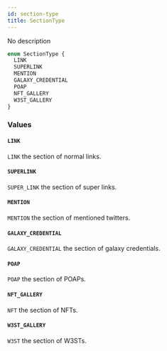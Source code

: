 ```yaml
---
id: section-type
title: SectionType
---
```



No description

```graphql
enum SectionType {
  LINK
  SUPERLINK
  MENTION
  GALAXY_CREDENTIAL
  POAP
  NFT_GALLERY
  W3ST_GALLERY
}
```


### Values

#### `LINK` 

`LINK` the section of normal links.


#### `SUPERLINK` 

`SUPER_LINK` the section of super links.


#### `MENTION` 

`MENTION` the section of mentioned twitters.


#### `GALAXY_CREDENTIAL` 

`GALAXY_CREDENTIAL` the section of galaxy credentials.


#### `POAP` 

`POAP` the section of POAPs.


#### `NFT_GALLERY` 

`NFT` the section of NFTs.


#### `W3ST_GALLERY` 

`W3ST` the section of W3STs.




